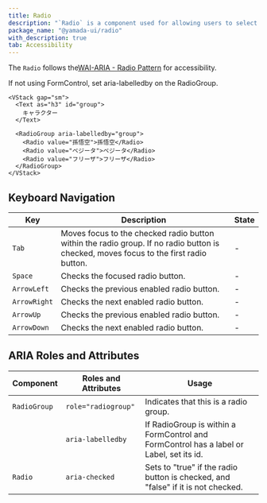 ```yaml
---
title: Radio
description: "`Radio` is a component used for allowing users to select one option from multiple choices."
package_name: "@yamada-ui/radio"
with_description: true
tab: Accessibility
---
```


The `Radio` follows the[WAI-ARIA - Radio Pattern](https://www.w3.org/WAI/ARIA/apg/patterns/radio) for accessibility.

If not using FormControl, set aria-labelledby on the RadioGroup.

```tsx live=false
<VStack gap="sm">
  <Text as="h3" id="group">
    キャラクター
  </Text>

  <RadioGroup aria-labelledby="group">
    <Radio value="孫悟空">孫悟空</Radio>
    <Radio value="ベジータ">ベジータ</Radio>
    <Radio value="フリーザ">フリーザ</Radio>
  </RadioGroup>
</VStack>
```

## Keyboard Navigation

| Key          | Description                                                                                                                           | State |
| ------------ | ------------------------------------------------------------------------------------------------------------------------------------- | ----- |
| `Tab`        | Moves focus to the checked radio button within the radio group. If no radio button is checked, moves focus to the first radio button. | -     |
| `Space`      | Checks the focused radio button.                                                                                                      | -     |
| `ArrowLeft`  | Checks the previous enabled radio button.                                                                                             | -     |
| `ArrowRight` | Checks the next enabled radio button.                                                                                                 | -     |
| `ArrowUp`    | Checks the previous enabled radio button.                                                                                             | -     |
| `ArrowDown`  | Checks the next enabled radio button.                                                                                                 | -     |

## ARIA Roles and Attributes

| Component    | Roles and Attributes | Usage                                                                                   |
| ------------ | -------------------- | --------------------------------------------------------------------------------------- |
| `RadioGroup` | `role="radiogroup"`  | Indicates that this is a radio group.                                                   |
|              | `aria-labelledby`    | If RadioGroup is within a FormControl and FormControl has a label or Label, set its id. |
| `Radio`      | `aria-checked`       | Sets to "true" if the radio button is checked, and "false" if it is not checked.        |
